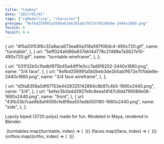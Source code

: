 ```yaml
---
title: "Cowboy"
date: "2017/02/01"
tags: ["cgModelling", "character"]
preview: "9efbd259991a5b0beb3de2b5ab1f672e701dde8e-2440x1660.png"
focalX: 0
focalY: 0.4
---
```



  {
    url: "4f5a20f53f6c32a8aca673ea80a318a597f08dc4-490x720.gif",
    name: "turntable",
  },
  {
    url: "5eff024afd96e837eb14d778c21488e7a5627e10-490x720.gif",
    name: "turntable wireframe",
  },
];

  {
    url: "031f32b5c1fadbf975b45a44ff1e0cc7ad916202-2440x1660.png",
    name: "3/4 face",
  },
  {
    url: "9efbd259991a5b0beb3de2b5ab1f672e701dde8e-2440x1660.png",
    name: "3/4 face wireframe",
  },
];

  {
    url: "d5fa8356a0df67153e4428325142864c8b97c4b5-1660x2440.png",
    name: "3/4",
  },
  {
    url: "befec5b0a4d3927e8c8eea14147c6dd799086e08-1660x2440.png",
    name: "front",
  },
  {
    url: "43fb33b7cae8b8af4056cfe8f9ea551edb550190-1660x2440.png",
    name: "side",
  },
];

Lopoly biped (3720 polys) made for fun. Modeled in Maya, rendered in Blender.

<div
  style={{
    display: "flex",
    justifyContent: "center",
    flexWrap: "wrap",
    marginTop: 24,
  }}
>
  <Image
    url="81d61821e1776ac04662fd0b28dc4b264514766b-720x720.gif"
    resize="post"
    style={{
      width: 800,
      objectFit: "cover",
    }}
  />
  {turntables.map((turntable, index) => (
    <Image
      key={index}
      url={turntable.url}
      resize="halfPost"
      style={{
        width: 396,
        objectFit: "cover",
        marginRight: index % 2 === 0 ? 8 : 0,
      }}
    />
  ))}
  {faces.map((face, index) => (
    <Image
      key={index}
      url={face.url}
      resize="halfPost"
      style={{
        width: 396,
        objectFit: "cover",
        marginRight: index === 0 ? 8 : 0,
      }}
    />
  ))}
  {orthos.map((ortho, index) => (
    <Image
      key={index}
      url={ortho.url}
      resize="post"
      style={{
        width: 262,
        objectFit: "cover",
        marginRight: index === 0 ? 6 : 0,
        marginLeft: index + 1 === orthos.length ? 6 : 0,
      }}
    />
  ))}
</div>

